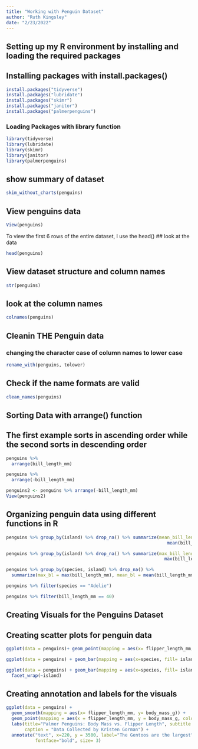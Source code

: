 ```yaml
---
title: "Working with Penguin Dataset"
author: "Ruth Kingsley"
date: "2/23/2022"
---
```



## Setting up my R environment by installing and loading the required packages
## Installing packages with install.packages()
```r
install.packages("tidyverse")
install.packages("lubridate")
install.packages("skimr")
install.packages("janitor")
install.packages("palmerpenguins")
```

### Loading Packages with library function
```r
library(tidyverse)
library(lubridate)
library(skimr)
library(janitor)
library(palmerpenguins)
```

## show summary of dataset
```r
skim_without_charts(penguins)
```

## View penguins data
```r
View(penguins)
```

To view the first 6 rows of the entire dataset, I use the head()
## look at the data
```r
head(penguins)
```

## View dataset structure and column names
```r
str(penguins)
```
## look at the column names
```r
colnames(penguins)
```
## Cleanin THE Penguin data
### changing the character case of column names to lower case
```r
rename_with(penguins, tolower)
```
## Check if the name formats are valid
```r
clean_names(penguins)
```

## Sorting Data with arrange() function
## The first example sorts in ascending order while the second sorts in descending order
```r
penguins %>%
  arrange(bill_length_mm)

penguins %>%
  arrange(-bill_length_mm)

penguins2 <- penguins %>% arrange(-bill_length_mm)
View(penguins2)
```
## Organizing penguin data using different functions in R
```r
penguins %>% group_by(island) %>% drop_na() %>% summarize(mean_bill_length_mm = 
                                                             mean(bill_length_mm))

penguins %>% group_by(island) %>% drop_na() %>% summarize(max_bill_length_mm = 
                                                            max(bill_length_mm))

penguins %>% group_by(species, island) %>% drop_na() %>% 
  summarize(max_bl = max(bill_length_mm), mean_bl = mean(bill_length_mm))

penguins %>% filter(species == "Adelie")

penguins %>% filter(bill_length_mm == 40)
```

## Creating Visuals for the Penguins Dataset
## Creating scatter plots for penguin data
```r
ggplot(data = penguins)+ geom_point(mapping = aes(x= flipper_length_mm, y= body_mass_g))

ggplot(data = penguins) + geom_bar(mapping = aes(x=species, fill= island))

ggplot(data = penguins) + geom_bar(mapping = aes(x=species, fill= island))+
  facet_wrap(~island)
```

## Creating annotation and labels for the visuals
```r
ggplot(data = penguins) +
  geom_smooth(mapping = aes(x= flipper_length_mm, y= body_mass_g)) +
  geom_point(mapping = aes(x = flipper_length_mm, y = body_mass_g, color = species)) +
  labs(title="Palmer Penguins: Body Mass vs. Flipper Length", subtitle ="Sample of Three Penguin Species",
       caption = "Data Collected by Kristen Gorman") +
  annotate("text", x=220, y = 3500, label="The Gentoos are the largest", color="purple",
           fontface="bold", size= 3)
```
